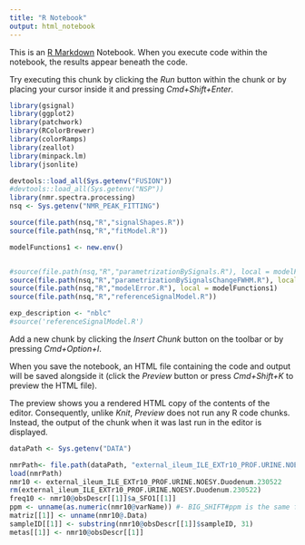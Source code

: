 ```yaml
---
title: "R Notebook"
output: html_notebook
---
```


This is an [R Markdown](http://rmarkdown.rstudio.com) Notebook. When you execute code within the notebook, the results appear beneath the code. 

Try executing this chunk by clicking the *Run* button within the chunk or by placing your cursor inside it and pressing *Cmd+Shift+Enter*. 

```r
library(gsignal)
library(ggplot2)
library(patchwork)
library(RColorBrewer)
library(colorRamps)
library(zeallot)
library(minpack.lm)
library(jsonlite)

devtools::load_all(Sys.getenv("FUSION"))
#devtools::load_all(Sys.getenv("NSP"))
library(nmr.spectra.processing)
nsq <- Sys.getenv("NMR_PEAK_FITTING")

source(file.path(nsq,"R","signalShapes.R"))
source(file.path(nsq,"R","fitModel.R"))

modelFunctions1 <- new.env()


#source(file.path(nsq,"R","parametrizationBySignals.R"), local = modelFunctions1)
source(file.path(nsq,"R","parametrizationBySignalsChangeFWHM.R"), local = modelFunctions1)
source(file.path(nsq,"R","modelError.R"), local = modelFunctions1)
source(file.path(nsq,"R","referenceSignalModel.R"))

exp_description <- "nblc"
#source('referenceSignalModel.R')
```

Add a new chunk by clicking the *Insert Chunk* button on the toolbar or by pressing *Cmd+Option+I*.

When you save the notebook, an HTML file containing the code and output will be saved alongside it (click the *Preview* button or press *Cmd+Shift+K* to preview the HTML file). 

The preview shows you a rendered HTML copy of the contents of the editor. Consequently, unlike *Knit*, *Preview* does not run any R code chunks. Instead, the output of the chunk when it was last run in the editor is displayed.

```r
dataPath <- Sys.getenv("DATA")

nmrPath<- file.path(dataPath, "external_ileum_ILE_EXTr10_PROF.URINE.NOESY.Duodenum.230522.daE")
load(nmrPath)
nmr10 <- external_ileum_ILE_EXTr10_PROF.URINE.NOESY.Duodenum.230522
rm(external_ileum_ILE_EXTr10_PROF.URINE.NOESY.Duodenum.230522)
freq10 <- nmr10@obsDescr[[1]]$a_SFO1[[1]]
ppm <- unname(as.numeric(nmr10@varName)) #- BIG_SHIFT#ppm is the same for the three daE
matriz[[1]] <- unname(nmr10@.Data)
sampleID[[1]] <- substring(nmr10@obsDescr[[1]]$sampleID, 31)
metas[[1]] <- nmr10@obsDescr[[1]]
```
